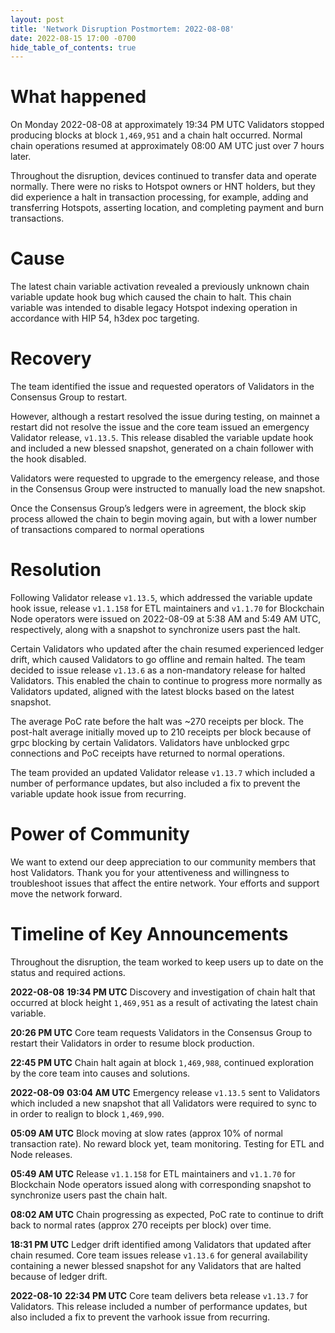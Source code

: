 ```yaml
---
layout: post
title: 'Network Disruption Postmortem: 2022-08-08'
date: 2022-08-15 17:00 -0700
hide_table_of_contents: true
---
```


# What happened

On Monday 2022-08-08 at approximately 19:34 PM UTC Validators stopped producing blocks at block
`1,469,951` and a chain halt occurred. Normal chain operations resumed at approximately 08:00 AM UTC
just over 7 hours later.

<!--truncate-->

Throughout the disruption, devices continued to transfer data and operate normally. There were no
risks to Hotspot owners or HNT holders, but they did experience a halt in transaction processing,
for example, adding and transferring Hotspots, asserting location, and completing payment and burn
transactions.

# Cause

The latest chain variable activation revealed a previously unknown chain variable update hook bug
which caused the chain to halt. This chain variable was intended to disable legacy Hotspot indexing
operation in accordance with HIP 54, h3dex poc targeting.

# Recovery

The team identified the issue and requested operators of Validators in the Consensus Group to
restart.

However, although a restart resolved the issue during testing, on mainnet a restart did not resolve
the issue and the core team issued an emergency Validator release, `v1.13.5`. This release disabled
the variable update hook and included a new blessed snapshot, generated on a chain follower with the
hook disabled.

Validators were requested to upgrade to the emergency release, and those in the Consensus Group were
instructed to manually load the new snapshot.

Once the Consensus Group’s ledgers were in agreement, the block skip process allowed the chain to
begin moving again, but with a lower number of transactions compared to normal operations

# Resolution

Following Validator release `v1.13.5`, which addressed the variable update hook issue, release
`v1.1.158` for ETL maintainers and `v1.1.70` for Blockchain Node operators were issued on 2022-08-09
at 5:38 AM and 5:49 AM UTC, respectively, along with a snapshot to synchronize users past the halt.

Certain Validators who updated after the chain resumed experienced ledger drift, which caused
Validators to go offline and remain halted. The team decided to issue release `v1.13.6` as a
non-mandatory release for halted Validators. This enabled the chain to continue to progress more
normally as Validators updated, aligned with the latest blocks based on the latest snapshot.

The average PoC rate before the halt was ~270 receipts per block. The post-halt average initially
moved up to 210 receipts per block because of grpc blocking by certain Validators. Validators have
unblocked grpc connections and PoC receipts have returned to normal operations.

The team provided an updated Validator release `v1.13.7` which included a number of performance
updates, but also included a fix to prevent the variable update hook issue from recurring.

# Power of Community

We want to extend our deep appreciation to our community members that host Validators. Thank you for
your attentiveness and willingness to troubleshoot issues that affect the entire network. Your
efforts and support move the network forward.

# Timeline of Key Announcements

Throughout the disruption, the team worked to keep users up to date on the status and required
actions.

**2022-08-08** **19:34 PM UTC** Discovery and investigation of chain halt that occurred at block
height `1,469,951` as a result of activating the latest chain variable.

**20:26 PM UTC** Core team requests Validators in the Consensus Group to restart their Validators in
order to resume block production.

**22:45 PM UTC** Chain halt again at block `1,469,988`, continued exploration by the core team into
causes and solutions.

**2022-08-09** **03:04 AM UTC** Emergency release `v1.13.5` sent to Validators which included a new
snapshot that all Validators were required to sync to in order to realign to block `1,469,990`.

**05:09 AM UTC** Block moving at slow rates (approx 10% of normal transaction rate). No reward block
yet, team monitoring. Testing for ETL and Node releases.

**05:49 AM UTC** Release `v1.1.158` for ETL maintainers and `v1.1.70` for Blockchain Node operators
issued along with corresponding snapshot to synchronize users past the chain halt.

**08:02 AM UTC** Chain progressing as expected, PoC rate to continue to drift back to normal rates
(approx 270 receipts per block) over time.

**18:31 PM UTC** Ledger drift identified among Validators that updated after chain resumed. Core
team issues release `v1.13.6` for general availability containing a newer blessed snapshot for any
Validators that are halted because of ledger drift.

**2022-08-10** **22:34 PM UTC** Core team delivers beta release `v1.13.7` for Validators. This
release included a number of performance updates, but also included a fix to prevent the varhook
issue from recurring.
